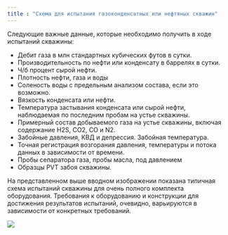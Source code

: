 ```yaml
---
title : "Схема для испытания газоконденсатных или нефтяных скважин"
---
```


Следующие важные данные, которые необходимо получить в ходе испытаний скважины:

*   Дебит газа в млн стандартных кубических футов в сутки.
*   Производительность по нефти или конденсату в баррелях в сутки.
*   Ч/б процент сырой нефти.
*   Плотность нефти, газа и воды
*   Соленость воды с предельным анализом состава, если это возможно.
*   Вязкость конденсата или нефти.
*   Температура застывания конденсата или сырой нефти, наблюдаемая по последним пробам на устье скважины.
*   Примерный состав добываемого газа на устье скважины, включая содержание H2S, CO2, CO и N2.
*   Забойные давления, КВД и депрессия. Забойная температура.
*   Точная регистрация возгорания давления, температуры и потока данных в зависимости от времени.
*   Пробы сепаратора газа, пробы масла, под давлением
*   Образцы PVT забоя скважины.

На представленном выше вводном изображении показана типичная схема испытаний скважины для очень полного комплекта оборудования. Требования к оборудованию и конструкции для достижения результатов испытаний, очевидно, варьируются в зависимости от конкретных требований.

<img src="./layout-for-testing-gas-condensate-or-oil-wells.png" />
